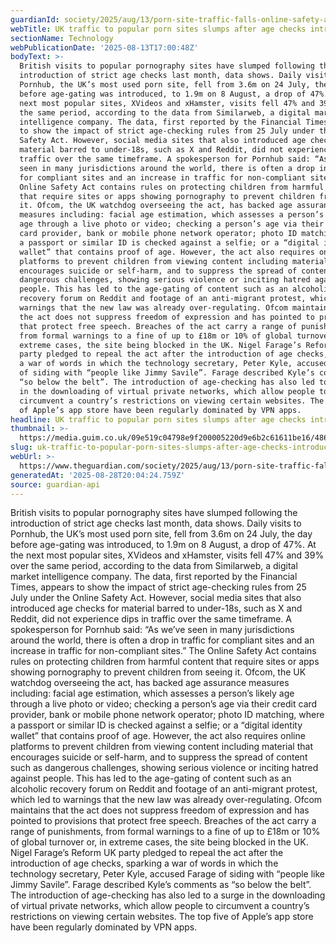 ```yaml
---
guardianId: society/2025/aug/13/porn-site-traffic-falls-online-safety-act-age-checks
webTitle: UK traffic to popular porn sites slumps after age checks introduced
sectionName: Technology
webPublicationDate: '2025-08-13T17:00:48Z'
bodyText: >-
  British visits to popular pornography sites have slumped following the
  introduction of strict age checks last month, data shows. Daily visits to
  Pornhub, the UK’s most used porn site, fell from 3.6m on 24 July, the day
  before age-gating was introduced, to 1.9m on 8 August, a drop of 47%. At the
  next most popular sites, XVideos and xHamster, visits fell 47% and 39% over
  the same period, according to the data from Similarweb, a digital market
  intelligence company. The data, first reported by the Financial Times, appears
  to show the impact of strict age-checking rules from 25 July under the Online
  Safety Act. However, social media sites that also introduced age checks for
  material barred to under-18s, such as X and Reddit, did not experience dips in
  traffic over the same timeframe. A spokesperson for Pornhub said: “As we’ve
  seen in many jurisdictions around the world, there is often a drop in traffic
  for compliant sites and an increase in traffic for non-compliant sites.” The
  Online Safety Act contains rules on protecting children from harmful content
  that require sites or apps showing pornography to prevent children from seeing
  it. Ofcom, the UK watchdog overseeing the act, has backed age assurance
  measures including: facial age estimation, which assesses a person’s likely
  age through a live photo or video; checking a person’s age via their credit
  card provider, bank or mobile phone network operator; photo ID matching, where
  a passport or similar ID is checked against a selfie; or a “digital identity
  wallet” that contains proof of age. However, the act also requires online
  platforms to prevent children from viewing content including material that
  encourages suicide or self-harm, and to suppress the spread of content such as
  dangerous challenges, showing serious violence or inciting hatred against
  people. This has led to the age-gating of content such as an alcoholic
  recovery forum on Reddit and footage of an anti-migrant protest, which led to
  warnings that the new law was already over-regulating. Ofcom maintains that
  the act does not suppress freedom of expression and has pointed to provisions
  that protect free speech. Breaches of the act carry a range of punishments,
  from formal warnings to a fine of up to £18m or 10% of global turnover or, in
  extreme cases, the site being blocked in the UK. Nigel Farage’s Reform UK
  party pledged to repeal the act after the introduction of age checks, sparking
  a war of words in which the technology secretary, Peter Kyle, accused Farage
  of siding with “people like Jimmy Savile”. Farage described Kyle’s comments as
  “so below the belt”. The introduction of age-checking has also led to a surge
  in the downloading of virtual private networks, which allow people to
  circumvent a country’s restrictions on viewing certain websites. The top five
  of Apple’s app store have been regularly dominated by VPN apps.
headline: UK traffic to popular porn sites slumps after age checks introduced
thumbnail: >-
  https://media.guim.co.uk/09e519c04798e9f200005220d9e6b2c61611be16/486_0_4023_3217/500.jpg
slug: uk-traffic-to-popular-porn-sites-slumps-after-age-checks-introduced
webUrl: >-
  https://www.theguardian.com/society/2025/aug/13/porn-site-traffic-falls-online-safety-act-age-checks
generatedAt: '2025-08-28T20:04:24.759Z'
source: guardian-api
---
```

British visits to popular pornography sites have slumped following the introduction of strict age checks last month, data shows. Daily visits to Pornhub, the UK’s most used porn site, fell from 3.6m on 24 July, the day before age-gating was introduced, to 1.9m on 8 August, a drop of 47%. At the next most popular sites, XVideos and xHamster, visits fell 47% and 39% over the same period, according to the data from Similarweb, a digital market intelligence company. The data, first reported by the Financial Times, appears to show the impact of strict age-checking rules from 25 July under the Online Safety Act. However, social media sites that also introduced age checks for material barred to under-18s, such as X and Reddit, did not experience dips in traffic over the same timeframe. A spokesperson for Pornhub said: “As we’ve seen in many jurisdictions around the world, there is often a drop in traffic for compliant sites and an increase in traffic for non-compliant sites.” The Online Safety Act contains rules on protecting children from harmful content that require sites or apps showing pornography to prevent children from seeing it. Ofcom, the UK watchdog overseeing the act, has backed age assurance measures including: facial age estimation, which assesses a person’s likely age through a live photo or video; checking a person’s age via their credit card provider, bank or mobile phone network operator; photo ID matching, where a passport or similar ID is checked against a selfie; or a “digital identity wallet” that contains proof of age. However, the act also requires online platforms to prevent children from viewing content including material that encourages suicide or self-harm, and to suppress the spread of content such as dangerous challenges, showing serious violence or inciting hatred against people. This has led to the age-gating of content such as an alcoholic recovery forum on Reddit and footage of an anti-migrant protest, which led to warnings that the new law was already over-regulating. Ofcom maintains that the act does not suppress freedom of expression and has pointed to provisions that protect free speech. Breaches of the act carry a range of punishments, from formal warnings to a fine of up to £18m or 10% of global turnover or, in extreme cases, the site being blocked in the UK. Nigel Farage’s Reform UK party pledged to repeal the act after the introduction of age checks, sparking a war of words in which the technology secretary, Peter Kyle, accused Farage of siding with “people like Jimmy Savile”. Farage described Kyle’s comments as “so below the belt”. The introduction of age-checking has also led to a surge in the downloading of virtual private networks, which allow people to circumvent a country’s restrictions on viewing certain websites. The top five of Apple’s app store have been regularly dominated by VPN apps.
